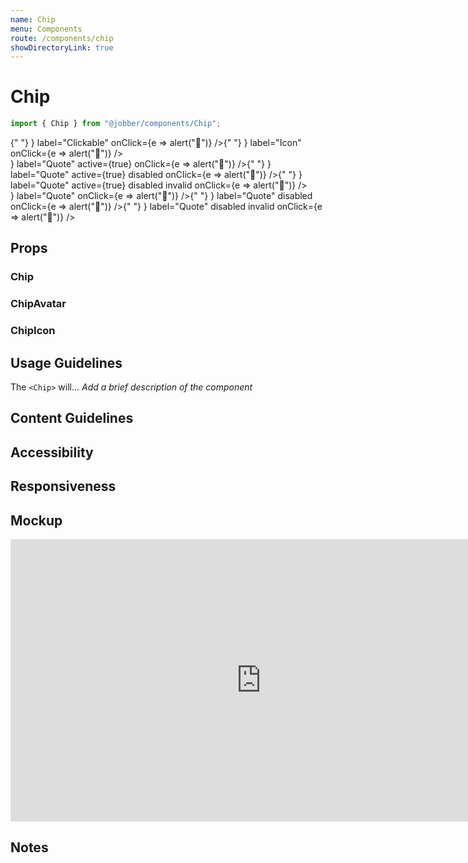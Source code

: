 ```yaml
---
name: Chip
menu: Components
route: /components/chip
showDirectoryLink: true
---
```



# Chip

```ts
import { Chip } from "@jobber/components/Chip";
```

<Playground>
  <Content>
    <div>
      <Chip label="Normal" />{" "}
      <Chip
        prefix={<ChipAvatar initials="DT" />}
        label="Clickable"
        onClick={e => alert("🍪")}
      />{" "}
      <Chip
        prefix={<ChipIcon name="quote" />}
        label="Icon"
        onClick={e => alert("🍪")}
      />
    </div>
    <div>
      <Chip
        prefix={<ChipIcon name="quote" />}
        label="Quote"
        active={true}
        onClick={e => alert("🍪")}
      />{" "}
      <Chip
        prefix={<ChipIcon name="quote" />}
        label="Quote"
        active={true}
        disabled
        onClick={e => alert("🍪")}
      />{" "}
      <Chip
        prefix={<ChipIcon name="quote" />}
        label="Quote"
        active={true}
        disabled
        invalid
        onClick={e => alert("🍪")}
      />
    </div>
    <div>
      <Chip
        prefix={<ChipIcon name="quote" />}
        label="Quote"
        onClick={e => alert("🍪")}
      />{" "}
      <Chip
        prefix={<ChipIcon name="quote" />}
        label="Quote"
        disabled
        onClick={e => alert("🍪")}
      />{" "}
      <Chip
        prefix={<ChipIcon name="quote" />}
        label="Quote"
        disabled
        invalid
        onClick={e => alert("🍪")}
      />
    </div>
  </Content>
</Playground>

<!--
  INTERFACE: This is for the proposal stage of the component

  Provide an example of what the component looks like in code. How would you use
  it from another React component? This should consist primarily of code blocks.
  This section can be deleted once the component is built, when the Playground
  will demonstrate this at a higher fidelity.
-->

## Props

### Chip

<Props of={Chip} />

### ChipAvatar

<Props of={ChipAvatar} />

### ChipIcon

<Props of={ChipIcon} />

<!--
  It is not necessary to provide an example of each prop. Use usage examples to
  highlight key features of a component or particular considerations.

See `Button.mdx` for a good example of this. -->

## Usage Guidelines

The `<Chip>` will... _Add a brief description of the component_

<!--
  What is the design purpose of this component? How do its responsibilities
  relate to other components? What should this component not be used for? What
  are some related components in Atlantis? Try to describe this component not
  in terms of what it looks like or what elements make it up, but what function
  it performs or how it enables a user to perform tasks (e.g. “Buttons allow users
  to initiate, complete, and reverse actions.” vs “Buttons are rectangular elements
  that have a green background and white text”).
-->

## Content Guidelines

<!--
  What type of content does this component present (documents, text, images, other components)?
  What is the recommended, or expected, amount of content? What is the components’ behaviour when
  the provided content diverges from what is expected (image aspect ratio, amount of text, video
  vs audio, filesize)? Are there any important references to the [Product Vocabulary](https://atlantis.getjobber.com/guides/product-vocabulary)
  that should be made regarding this component? What happens when content is unavailable or unreliable
  (poor connection, empty states, flaky GPS data?)
-->

## Accessibility

<!--
  Describe the accessibility concerns for the component. How does it handle touch vs cursor vs
  keyboard events? Should it capture input? What should a screen reader see when it's focuse?
-->

## Responsiveness

<!--
  How should the component behave on an iPhone 8? An iPad? A 1920x1080 monitor? How does the
  component appear when the component itself is less than 375px wide? Less than 640px wide?
  Less than 1200px wide? Greater than 1200px? Does it change when the device DPI is higher
  or lower?
-->

## Mockup

<iframe
  style="border: 1px solid rgba(0, 0, 0, 0.1);"
  width="800"
  height="450"
  src="https://www.figma.com/embed?embed_host=share&url=https%3A%2F%2Fwww.figma.com%2Ffile%2F3BXCXXD9glMtj8RAHjXiQC%2FDesign-System-Contribution-TEMPLATE%3Fnode-id%3D332%253A5526"
  allowfullscreen
></iframe>

<!--
  Insert a Figma mockup from the [Design System Contribution template](https://www.figma.com/file/3BXCXXD9glMtj8RAHjXiQC/Design-System-Contribution-TEMPLATE?node-id=26%3A2)
  that conveys the visual design of the component, with variants and state accounted for.
  Consider progressive enhancement; might this rely on newer browser features that aren’t
  widely supported yet?
-->

## Notes

<!--
  What decisions worth remembering have gone into this component? Did we consider any potentially valuable
  functionality that we’re not implementing right now for scope purposes? Are there any design decisions
  that might need explaining beyond the usage guidelines? This will help consumers understand this component
  more fully.
-->
